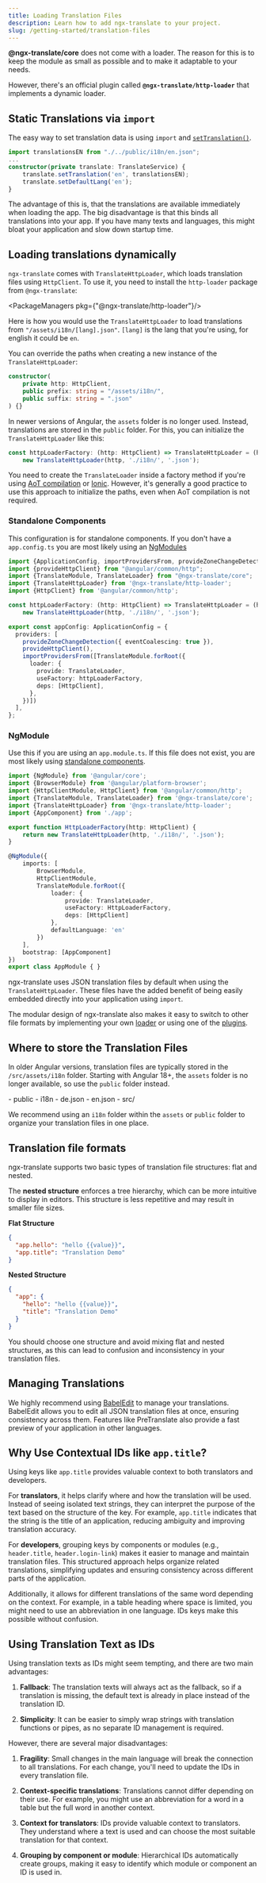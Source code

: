 ```yaml
---
title: Loading Translation Files
description: Learn how to add ngx-translate to your project.
slug: /getting-started/translation-files
---
```



**@ngx-translate/core** does not come with a loader. The reason for this is to keep the
module as small as possible and to make it adaptable to your needs.

However, there's an official plugin called **``@ngx-translate/http-loader``** that implements
a dynamic loader.

## Static Translations via `import`

The easy way to set translation data is using `import` and [`setTranslation()`](/reference/translate-service-api#settranslation).

~~~ts  {1,4} title="src/app/app.component.ts"
import translationsEN from "./../public/i18n/en.json";
...
constructor(private translate: TranslateService) {
    translate.setTranslation('en', translationsEN);
    translate.setDefaultLang('en');
}
~~~

The advantage of this is, that the translations are available immediately when loading the app.
The big disadvantage is that this binds all translations into your app. If you have many
texts and languages, this might bloat your application and slow down startup time.


## Loading translations dynamically

`ngx-translate` comes with `TranslateHttpLoader`, which loads translation files
using `HttpClient`. To use it, you need to install the `http-loader` package from
`@ngx-translate`:

<PackageManagers pkg={"@ngx-translate/http-loader"}/>

Here is how you would use the `TranslateHttpLoader` to load
translations from `"/assets/i18n/[lang].json"`. `[lang]` is the lang that you're using, for english it could be `en`.

You can override the paths when creating a new instance of the `TranslateHttpLoader`:

~~~ts
constructor(
    private http: HttpClient,
    public prefix: string = "/assets/i18n/",
    public suffix: string = ".json"
) {}
~~~

In newer versions of Angular, the `assets` folder is no longer used. Instead,
translations are stored in the `public` folder. For this, you can initialize the
`TranslateHttpLoader` like this:

~~~ts
const httpLoaderFactory: (http: HttpClient) => TranslateHttpLoader = (http: HttpClient) =>
    new TranslateHttpLoader(http, './i18n/', '.json');
~~~

You need to create the `TranslateLoader` inside a factory method if you're using
[AoT compilation](https://angular.dev/tools/cli/aot-compiler) or
[Ionic](http://ionic.io/). However, it's generally a good practice to use this
approach to initialize the paths, even when AoT compilation is not required.


### Standalone Components

This configuration is for standalone components. If you don't have a `app.config.ts` you are
most likely using an [NgModules](#ngmodule)

```ts {2-8,13,15-19} title="app.config.ts"
import {ApplicationConfig, importProvidersFrom, provideZoneChangeDetection} from "@angular/core";
import {provideHttpClient} from "@angular/common/http";
import {TranslateModule, TranslateLoader} from "@ngx-translate/core";
import {TranslateHttpLoader} from '@ngx-translate/http-loader';
import {HttpClient} from '@angular/common/http';

const httpLoaderFactory: (http: HttpClient) => TranslateHttpLoader = (http: HttpClient) =>
    new TranslateHttpLoader(http, './i18n/', '.json');

export const appConfig: ApplicationConfig = {
  providers: [
    provideZoneChangeDetection({ eventCoalescing: true }),
    provideHttpClient(),
    importProvidersFrom([TranslateModule.forRoot({
      loader: {
        provide: TranslateLoader,
        useFactory: httpLoaderFactory,
        deps: [HttpClient],
      },
    })])
  ],
};
```

### NgModule

Use this if you are using an `app.module.ts`. If this file does not exist, you are most likely using
[standalone components](#standalone-components).

```ts {3-5,8-10,16-23} title="app.module.ts"
import {NgModule} from '@angular/core';
import {BrowserModule} from '@angular/platform-browser';
import {HttpClientModule, HttpClient} from '@angular/common/http';
import {TranslateModule, TranslateLoader} from '@ngx-translate/core';
import {TranslateHttpLoader} from '@ngx-translate/http-loader';
import {AppComponent} from './app';

export function HttpLoaderFactory(http: HttpClient) {
    return new TranslateHttpLoader(http, './i18n/', '.json');
}

@NgModule({
    imports: [
        BrowserModule,
        HttpClientModule,
        TranslateModule.forRoot({
            loader: {
                provide: TranslateLoader,
                useFactory: HttpLoaderFactory,
                deps: [HttpClient]
            },
            defaultLanguage: 'en'
        })
    ],
    bootstrap: [AppComponent]
})
export class AppModule { }
```


ngx-translate uses JSON translation files by default when using the `TranslateHttpLoader`.
These files have the added benefit of being easily embedded directly into your application
using `import`.

The modular design of ngx-translate also makes it easy to switch to other file formats
by implementing your own [loader](/reference/translate-loader-api) or using one of the
[plugins](/resources/plugins).




## Where to store the Translation Files


In older Angular versions, translation files are typically stored in the `/src/assets/i18n` folder.
Starting with Angular 18+, the `assets` folder is no longer available, so use the `public` folder instead.


<FileTree>
    - public
        - i18n
            - de.json
            - en.json
    - src/
</FileTree>

We recommend using an `i18n` folder within the `assets` or `public` folder to organize your translation files in one place.

## Translation file formats

ngx-translate supports two basic types of translation file structures: flat and
nested.

The **nested structure** enforces a tree hierarchy, which can be more intuitive
to display in editors. This structure is less repetitive and may result in
smaller file sizes.

**Flat Structure**

```json title=public/i18n/en.json
{
  "app.hello": "hello {{value}}",
  "app.title": "Translation Demo"
}
```

**Nested Structure** <Badge text="preferred" variant="tip" size="small" />

```json
{
  "app": {
    "hello": "hello {{value}}",
    "title": "Translation Demo"
  }
}
```

You should choose one structure and avoid mixing flat and nested structures, as
this can lead to confusion and inconsistency in your translation files.

## Managing Translations

We highly recommend using [BabelEdit](https://www.codeandweb.com/babeledit) to manage your translations.
BabelEdit allows you to edit all JSON translation files at once, ensuring consistency across them.
Features like PreTranslate also provide a fast preview of your application in other languages.

## Why Use Contextual IDs like `app.title`?

Using keys like `app.title` provides valuable context to both translators and
developers.

For **translators**, it helps clarify where and how the translation will be
used. Instead of seeing isolated text strings, they can interpret the purpose
of the text based on the structure of the key. For example, `app.title`
indicates that the string is the title of an application, reducing ambiguity
and improving translation accuracy.

For **developers**, grouping keys by components or modules (e.g., `header.title`,
`header.login-link`) makes it easier to manage and maintain translation files. This
structured approach helps organize related translations, simplifying updates
and ensuring consistency across different parts of the application.

Additionally, it allows for different translations of the same word depending
on the context. For example, in a table heading where space is limited, you
might need to use an abbreviation in one language. IDs keys make this
possible without confusion.

## Using Translation Text as IDs

Using translation texts as IDs might seem tempting, and there are two main
advantages:

1. **Fallback**: The translation texts will always act as the fallback, so if a
translation is missing, the default text is already in place instead of the translation ID.

2. **Simplicity**: It can be easier to simply wrap strings with translation
functions or pipes, as no separate ID management is required.

However, there are several major disadvantages:

1. **Fragility**: Small changes in the main language will break the connection
to all translations. For each change, you'll need to update the IDs in every
translation file.

2. **Context-specific translations**: Translations cannot differ depending on
their use. For example, you might use an abbreviation for a word in a table
but the full word in another context.

3. **Context for translators**: IDs provide valuable context to translators.
They understand where a text is used and can choose the most suitable
translation for that context.

4. **Grouping by component or module**: Hierarchical IDs automatically create
groups, making it easy to identify which module or component an ID is used
in.


